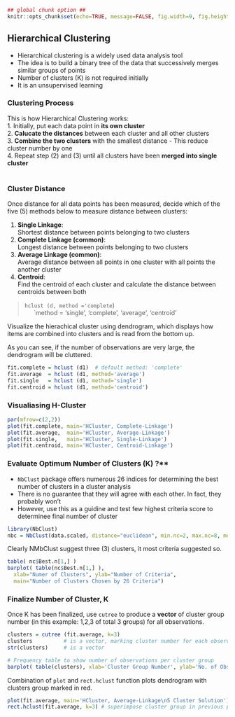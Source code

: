 ```r
## global chunk option ##
knitr::opts_chunk$set(echo=TRUE, message=FALSE, fig.width=9, fig.height=2.5, fig.show='hold') 
```

## Hierarchical Clustering 

+ Hierarchical clustering is a widely used data analysis tool  
+ The idea is to build a binary tree of the data that successively merges similar groups of points  
+ Number of clusters (K) is not required initially  
+ It is an unsupervised learning  

### Clustering Process

This is how Hierarchical Clustering works:  
    1. Initially, put each data point in **its own cluster**  
    2. **Calucate the distances** between each cluster and all other clusters  
    3. **Combine the two clusters** with the smallest distance - This reduce cluster number by one  
    4. Repeat step (2) and (3) until all clusters have been **merged into single cluster**  <br><br>


### Cluster Distance  

Once distance for all data points has been measured, decide which of the five (5) methods below to measure distance between clusters:

1. **Single Linkage**:  
   Shortest distance between points belonging to two clusters    
2. **Complete Linkage (common)**:  
   Longest distance between points belonging to two clusters  
3. **Average Linkage (common)**:  
   Average distance between all points in one cluster with all points the another cluster  
4. **Centroid**:  
   Find the centroid of each cluster and calculate the distance between centroids between both  

> `hclust (d, method ='complete`)  
> $\quad$ `method = 'single', 'complete', 'average', 'centroid'  

Visualize the hierachical cluster using dendrogram, which displays how items are combined into clusters and is read from the bottom up.  

As you can see, if the number of observations are very large, the dendrogram will be cluttered.  

```r
fit.complete = hclust (d1)  # default method: 'complete'
fit.average  = hclust (d1, method='average')
fit.single   = hclust (d1, method='single')
fit.centroid = hclust (d1, method='centroid')
```

### Visualiasing H-Cluster

```r
par(mfrow=c(2,2))
plot(fit.complete, main='HCluster, Complete-Linkage')
plot(fit.average,  main='HCluster, Average-Linkage')
plot(fit.single,   main='HCluster, Single-Linkage')
plot(fit.centroid, main='HCluster, Centroid-Linkage')
```

### Evaluate Optimum Number of Clusters (K) ?**  

+ `NbClust` package offers numerous 26 indices for determining the best number of clusters in a cluster analysis  
+ There is no guarantee that they will agree with each other. In fact, they probably won’t  
+ However, use this as a guidine and test few highest criteria score to determinee final number of cluster

```r
library(NbClust)
nbc = NbClust(data.scaled, distance="euclidean", min.nc=2, max.nc=8, method="average")
```

Clearly NMbClust suggest three (3) clusters, it most criteria suggested so.  

```r
table( nc$Best.n[1,] )
barplot( table(nc$Best.n[1,] ),
  xlab="Numer of Clusters", ylab="Number of Criteria",
  main="Number of Clusters Chosen by 26 Criteria")
```

### Finalize Number of Cluster, K

Once K has been finalized, use `cutree` to produce a **vector** of cluster group number (in this example: 1,2,3 of total 3 groups) for all observations.  

```r
clusters = cutree (fit.average, k=3)
clusters          # is a vector, marking cluster number for each observation
str(clusters)     # is a vector

# Frequency table to show number of observations per cluster group
barplot( table(clusters), xlab='Cluster Group Number', ylab='No. of Observations' ) 
```

Combination of `plot` and `rect.hclust` function plots dendrogram with clusters group marked in red.  

```r
plot(fit.average, main='HCluster, Average-Linkage\n5 Cluster Solution')
rect.hclust(fit.average, k=3) # superimpose cluster group in previous plot
```
